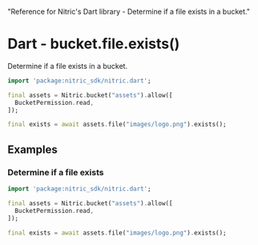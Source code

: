   "Reference for Nitric's Dart library - Determine if a file exists in a bucket."

# Dart - bucket.file.exists()

Determine if a file exists in a bucket.

```dart
import 'package:nitric_sdk/nitric.dart';

final assets = Nitric.bucket("assets").allow([
  BucketPermission.read,
]);

final exists = await assets.file("images/logo.png").exists();
```

## Examples

### Determine if a file exists

```dart
import 'package:nitric_sdk/nitric.dart';

final assets = Nitric.bucket("assets").allow([
  BucketPermission.read,
]);

final exists = await assets.file("images/logo.png").exists();
```
